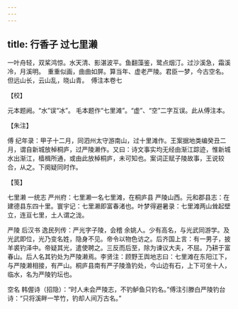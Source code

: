 ```yaml
---
---
---
```

title: 行香子 过七里濑
---







一叶舟轻，双桨鸿惊。水天清、影湛波平。鱼翻藻鉴，鹭点烟汀。过沙溪急，霜溪冷，月溪明。　重重似画，曲曲如屏。算当年、虚老严陵。君臣一梦，今古空名。但远山长，云山乱，晓山青。　傅注本卷七





【校】


元本题阙。“水”误“冰”。 毛本题作“七里滩”。“虚”、“空”二字互误。此从傅注本。





【朱注】


傅 纪年录：甲子十二月，同泗州太守游南山，过十里滩作。王案据地类编癸丑二月，谓自新城放棹桐庐，过严陵濑作。又曰：诗文事实均无经由渐江踪迹，惟新城水出渐江，樯楫所通，或由此放棹桐庐，未可知也。案词正赋子陵故事，王说较合，从之。下阕疑同时作。





【笺】


七里濑 一统志 严州府：七里濑一名七里滩，在桐庐县 严陵山西。元和郡县志：在建德县东四十里。寰宇记：七里濑即富春渚也。叶梦得避暑录：七里滩两山耸起壁立，连亘七里，土人谓之泷。

严陵 后汉书 逸民列传：严光字子陵，会稽 余姚人。少有高名，与光武同游学。及光武即位，光乃变名姓，隐身不见。帝令以物色访之。后齐国上言：有一男子，披羊裘钓泽中。帝疑其光，遣使聘之。三反而后至，除为谏议大夫，不屈。乃耕于富春山。后人名其钓处为严陵濑焉。李贤注：顾野王舆地志曰：七里滩在东阳江下，与严陵濑相接，有严山。桐庐县南有严子陵渔钓处，今山边有石，上下可坐十人，临水，名为严陵钓坛也。

空名 韩偓诗（招隐）：“时人未会严陵志，不钓鲈鱼只钓名。”傅注引滕白严陵钓台诗：“只将溪畔一竿竹，钓却人间万古名。”